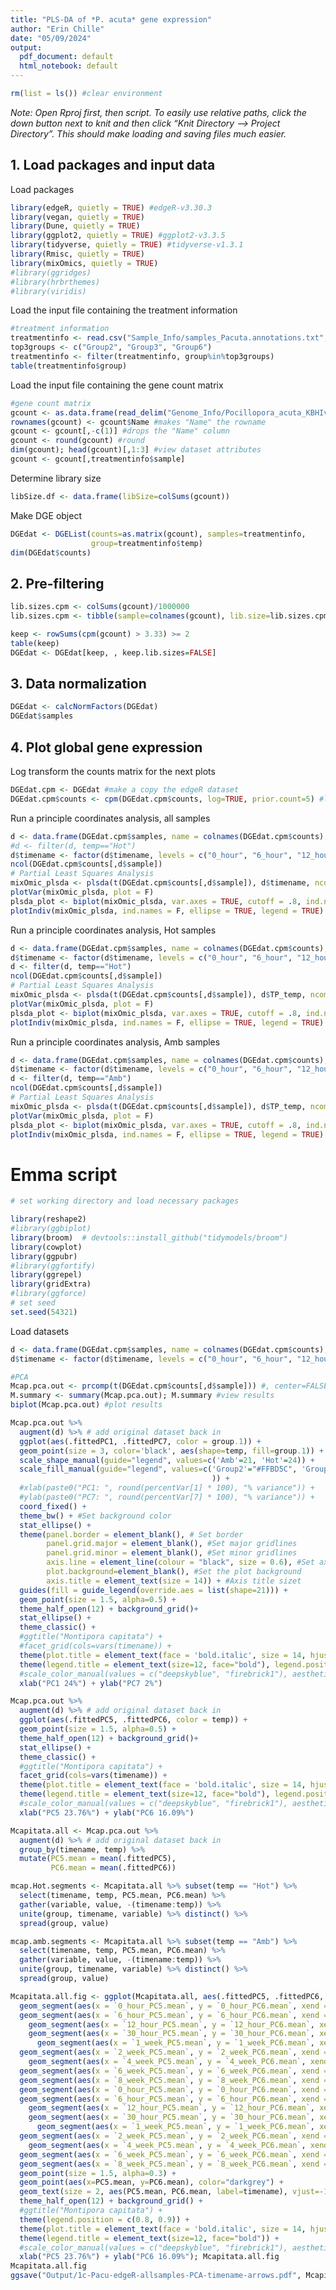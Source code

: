 ```yaml
---
title: "PLS-DA of *P. acuta* gene expression"
author: "Erin Chille"
date: "05/09/2024"
output:
  pdf_document: default
  html_notebook: default
---
```



```r
rm(list = ls()) #clear environment
```

*Note: Open Rproj first, then script. To easily use relative paths, click the down button next to knit and then click "Knit Directory --> Project Directory". This should make loading and saving files much easier.*

## 1. Load packages and input data

Load packages
```r
library(edgeR, quietly = TRUE) #edgeR-v3.30.3
library(vegan, quietly = TRUE)
library(Dune, quietly = TRUE)
library(ggplot2, quietly = TRUE) #ggplot2-v3.3.5
library(tidyverse, quietly = TRUE) #tidyverse-v1.3.1
library(Rmisc, quietly = TRUE)
library(mixOmics, quietly = TRUE)
#library(ggridges)
#library(hrbrthemes)
#library(viridis)

```

Load the input file containing the treatment information
```r
#treatment information
treatmentinfo <- read.csv("Sample_Info/samples_Pacuta.annotations.txt", header = TRUE, sep = "\t", fileEncoding="UTF-8-BOM") #read in file
top3groups <- c("Group2", "Group3", "Group6")
treatmentinfo <- filter(treatmentinfo, group%in%top3groups)
table(treatmentinfo$group)
```

Load the input file containing the gene count matrix
```r
#gene count matrix
gcount <- as.data.frame(read_delim("Genome_Info/Pocillopora_acuta_KBHIv2.gentrome.fa.gz.salmon.numreads.matrix", delim = "\t", col_names = TRUE, show_col_types = FALSE), fileEncoding="UTF-8-BOM") #read in file
rownames(gcount) <- gcount$Name #makes "Name" the rowname
gcount <- gcount[,-c(1)] #drops the "Name" column
gcount <- round(gcount) #round 
dim(gcount); head(gcount)[,1:3] #view dataset attributes
gcount <- gcount[,treatmentinfo$sample]
```

Determine library size
```r
libSize.df <- data.frame(libSize=colSums(gcount))
```

Make DGE object
```r
DGEdat <- DGEList(counts=as.matrix(gcount), samples=treatmentinfo,
                  group=treatmentinfo$temp)
dim(DGEdat$counts)
```

## 2. Pre-filtering
```r
lib.sizes.cpm <- colSums(gcount)/1000000
lib.sizes.cpm <- tibble(sample=colnames(gcount), lib.size=lib.sizes.cpm)

keep <- rowSums(cpm(gcount) > 3.33) >= 2
table(keep)
DGEdat <- DGEdat[keep, , keep.lib.sizes=FALSE]
```

##  3. Data normalization  
```r
DGEdat <- calcNormFactors(DGEdat)
DGEdat$samples
```

##  4. Plot global gene expression  

Log transform the counts matrix for the next plots
```r
DGEdat.cpm <- DGEdat #make a copy the edgeR dataset
DGEdat.cpm$counts <- cpm(DGEdat.cpm$counts, log=TRUE, prior.count=5) #log transform the copy for the next plots
```

Run a principle coordinates analysis, all samples
```r
d <- data.frame(DGEdat.cpm$samples, name = colnames(DGEdat.cpm$counts), TP_temp=paste(DGEdat.cpm$samples$timename, DGEdat.cpm$samples$temp, sep="_")) #make a dataframe containing all plotting info
#d <- filter(d, temp=="Hot")
d$timename <- factor(d$timename, levels = c("0_hour", "6_hour", "12_hour", "30_hour", "1_week", "2_week", "4_week", "6_week", "8_week", "12_week"))
ncol(DGEdat.cpm$counts[,d$sample])
# Partial Least Squares Analysis
mixOmic_plsda <- plsda(t(DGEdat.cpm$counts[,d$sample]), d$timename, ncomp = 85)
plotVar(mixOmic_plsda, plot = F)
plsda_plot <- biplot(mixOmic_plsda, var.axes = TRUE, cutoff = .8, ind.names = F); plsda_plot
plotIndiv(mixOmic_plsda, ind.names = F, ellipse = TRUE, legend = TRUE)
```

Run a principle coordinates analysis, Hot samples
```r
d <- data.frame(DGEdat.cpm$samples, name = colnames(DGEdat.cpm$counts), TP_temp=paste(DGEdat.cpm$samples$timename, DGEdat.cpm$samples$temp, sep="_")) #make a dataframe containing all plotting info
d$timename <- factor(d$timename, levels = c("0_hour", "6_hour", "12_hour", "30_hour", "1_week", "2_week", "4_week", "6_week", "8_week", "12_week"))
d <- filter(d, temp=="Hot")
ncol(DGEdat.cpm$counts[,d$sample])
# Partial Least Squares Analysis
mixOmic_plsda <- plsda(t(DGEdat.cpm$counts[,d$sample]), d$TP_temp, ncomp = 44)
plotVar(mixOmic_plsda, plot = F)
plsda_plot <- biplot(mixOmic_plsda, var.axes = TRUE, cutoff = .8, ind.names = F); plsda_plot
plotIndiv(mixOmic_plsda, ind.names = F, ellipse = TRUE, legend = TRUE)
```

Run a principle coordinates analysis, Amb samples
```r
d <- data.frame(DGEdat.cpm$samples, name = colnames(DGEdat.cpm$counts), TP_temp=paste(DGEdat.cpm$samples$timename, DGEdat.cpm$samples$temp, sep="_")) #make a dataframe containing all plotting info
d$timename <- factor(d$timename, levels = c("0_hour", "6_hour", "12_hour", "30_hour", "1_week", "2_week", "4_week", "6_week", "8_week", "12_week"))
d <- filter(d, temp=="Amb")
ncol(DGEdat.cpm$counts[,d$sample])
# Partial Least Squares Analysis
mixOmic_plsda <- plsda(t(DGEdat.cpm$counts[,d$sample]), d$TP_temp, ncomp = 41)
plotVar(mixOmic_plsda, plot = F)
plsda_plot <- biplot(mixOmic_plsda, var.axes = TRUE, cutoff = .8, ind.names = F); plsda_plot
plotIndiv(mixOmic_plsda, ind.names = F, ellipse = TRUE, legend = TRUE)
```

# Emma script
```r
# set working directory and load necessary packages

library(reshape2)
#library(ggbiplot)
library(broom)  # devtools::install_github("tidymodels/broom")
library(cowplot)
library(ggpubr)
#library(ggfortify)
library(ggrepel)
library(gridExtra)
#library(ggforce)
# set seed
set.seed(54321)
```

Load datasets
```r
d <- data.frame(DGEdat.cpm$samples, name = colnames(DGEdat.cpm$counts), TP_temp=paste(DGEdat.cpm$samples$timename, DGEdat.cpm$samples$temp, sep="_")) #make a dataframe 
d$timename <- factor(d$timename, levels = c("0_hour", "6_hour", "12_hour", "30_hour", "1_week", "2_week", "4_week", "6_week", "8_week", "12_week"))
```

```r
#PCA
Mcap.pca.out <- prcomp(t(DGEdat.cpm$counts[,d$sample])) #, center=FALSE, scale=FALSE) #run PCA
M.summary <- summary(Mcap.pca.out); M.summary #view results
biplot(Mcap.pca.out) #plot results
```

```r
Mcap.pca.out %>%
  augment(d) %>% # add original dataset back in
  ggplot(aes(.fittedPC1, .fittedPC7, color = group.1)) + 
  geom_point(size = 3, color='black', aes(shape=temp, fill=group.1)) +
  scale_shape_manual(guide="legend", values=c('Amb'=21, 'Hot'=24)) +
  scale_fill_manual(guide="legend", values=c('Group2'="#FFBD5C", 'Group3'="#B873FF"#, 'Group6'="#4EB900"
                                             )) +
  #xlab(paste0("PC1: ", round(percentVar[1] * 100), "% variance")) +
  #ylab(paste0("PC7: ", round(percentVar[7] * 100), "% variance")) +
  coord_fixed() +
  theme_bw() + #Set background color
  stat_ellipse() +
  theme(panel.border = element_blank(), # Set border
        panel.grid.major = element_blank(), #Set major gridlines
        panel.grid.minor = element_blank(), #Set minor gridlines
        axis.line = element_line(colour = "black", size = 0.6), #Set axes color
        plot.background=element_blank(), #Set the plot background
        axis.title = element_text(size = 14)) + #Axis title sizet
  guides(fill = guide_legend(override.aes = list(shape=21))) +
  geom_point(size = 1.5, alpha=0.5) +
  theme_half_open(12) + background_grid()+
  stat_ellipse() +
  theme_classic() +
  #ggtitle("Montipora capitata") + 
  #facet_grid(cols=vars(timename)) +
  theme(plot.title = element_text(face = 'bold.italic', size = 14, hjust = 0)) +
  theme(legend.title = element_text(size=12, face="bold"), legend.position = "none") +
  #scale_color_manual(values = c("deepskyblue", "firebrick1"), aesthetics = c("colour")) +
  xlab("PC1 24%") + ylab("PC7 2%")

Mcap.pca.out %>%
  augment(d) %>% # add original dataset back in
  ggplot(aes(.fittedPC5, .fittedPC6, color = temp)) + 
  geom_point(size = 1.5, alpha=0.5) +
  theme_half_open(12) + background_grid()+
  stat_ellipse() +
  theme_classic() +
  #ggtitle("Montipora capitata") + 
  facet_grid(cols=vars(timename)) +
  theme(plot.title = element_text(face = 'bold.italic', size = 14, hjust = 0)) +
  theme(legend.title = element_text(size=12, face="bold"), legend.position = "none") +
  #scale_color_manual(values = c("deepskyblue", "firebrick1"), aesthetics = c("colour")) +
  xlab("PC5 23.76%") + ylab("PC6 16.09%")
```

```r
Mcapitata.all <- Mcap.pca.out %>%
  augment(d) %>% # add original dataset back in
  group_by(timename, temp) %>%
  mutate(PC5.mean = mean(.fittedPC5),
         PC6.mean = mean(.fittedPC6))

mcap.Hot.segments <- Mcapitata.all %>% subset(temp == "Hot") %>%
  select(timename, temp, PC5.mean, PC6.mean) %>%
  gather(variable, value, -(timename:temp)) %>%
  unite(group, timename, variable) %>% distinct() %>%
  spread(group, value)

mcap.amb.segments <- Mcapitata.all %>% subset(temp == "Amb") %>%
  select(timename, temp, PC5.mean, PC6.mean) %>%
  gather(variable, value, -(timename:temp)) %>%
  unite(group, timename, variable) %>% distinct() %>%
  spread(group, value)
```

```r
Mcapitata.all.fig <- ggplot(Mcapitata.all, aes(.fittedPC5, .fittedPC6, color = group.1)) + 
  geom_segment(aes(x = `0_hour_PC5.mean`, y = `0_hour_PC6.mean`, xend = `6_hour_PC5.mean`, yend = `6_hour_PC6.mean`, colour = temp), data = mcap.Hot.segments, size=1, show.legend=FALSE) + # 0_hour to 6_hour Hot
  geom_segment(aes(x = `6_hour_PC5.mean`, y = `6_hour_PC6.mean`, xend = `12_hour_PC5.mean`, yend = `12_hour_PC6.mean`, colour = temp), data = mcap.Hot.segments, size=1, show.legend=FALSE) + # 6_hour to 12_hour Hot
    geom_segment(aes(x = `12_hour_PC5.mean`, y = `12_hour_PC6.mean`, xend = `30_hour_PC5.mean`, yend = `30_hour_PC6.mean`, colour = temp), data = mcap.Hot.segments, size=1, show.legend=FALSE) + # 12_hour to 30_hour Hot
    geom_segment(aes(x = `30_hour_PC5.mean`, y = `30_hour_PC6.mean`, xend = `1_week_PC5.mean`, yend = `1_week_PC6.mean`, colour = temp), data = mcap.Hot.segments, size=1, show.legend=FALSE) + # 30_hour to 1_week Hot
      geom_segment(aes(x = `1_week_PC5.mean`, y = `1_week_PC6.mean`, xend = `2_week_PC5.mean`, yend = `2_week_PC6.mean`, colour = temp), data = mcap.Hot.segments, size=1, show.legend=FALSE) + # 1_week to 2_week Hot
  geom_segment(aes(x = `2_week_PC5.mean`, y = `2_week_PC6.mean`, xend = `4_week_PC5.mean`, yend = `4_week_PC6.mean`, colour = temp), data = mcap.Hot.segments, size=1, show.legend=FALSE) + # 2_week to 4_week Hot
    geom_segment(aes(x = `4_week_PC5.mean`, y = `4_week_PC6.mean`, xend = `6_week_PC5.mean`, yend = `6_week_PC6.mean`, colour = temp), data = mcap.Hot.segments, size=1, show.legend=FALSE) + # 4_week to 8_week Hot
  geom_segment(aes(x = `6_week_PC5.mean`, y = `6_week_PC6.mean`, xend = `8_week_PC5.mean`, yend = `8_week_PC6.mean`, colour = temp), data = mcap.Hot.segments, size=1, show.legend=FALSE) + # 4_week to 8_week Hot
  geom_segment(aes(x = `8_week_PC5.mean`, y = `8_week_PC6.mean`, xend = `12_week_PC5.mean`, yend = `12_week_PC6.mean`, colour = temp), data = mcap.Hot.segments, size=1, show.legend=FALSE, arrow = arrow()) + # 8_week to 12_week Hot
  geom_segment(aes(x = `0_hour_PC5.mean`, y = `0_hour_PC6.mean`, xend = `6_hour_PC5.mean`, yend = `6_hour_PC6.mean`, colour = temp), data = mcap.amb.segments, size=1, show.legend=FALSE) + # 0_hour to 6_hour amb
  geom_segment(aes(x = `6_hour_PC5.mean`, y = `6_hour_PC6.mean`, xend = `12_hour_PC5.mean`, yend = `12_hour_PC6.mean`, colour = temp), data = mcap.amb.segments, size=1, show.legend=FALSE) + # 6_hour to 12_hour amb
    geom_segment(aes(x = `12_hour_PC5.mean`, y = `12_hour_PC6.mean`, xend = `30_hour_PC5.mean`, yend = `30_hour_PC6.mean`, colour = temp), data = mcap.amb.segments, size=1, show.legend=FALSE) + # 12_hour to 30_hour amb
    geom_segment(aes(x = `30_hour_PC5.mean`, y = `30_hour_PC6.mean`, xend = `1_week_PC5.mean`, yend = `1_week_PC6.mean`, colour = temp), data = mcap.amb.segments, size=1, show.legend=FALSE) + # 30_hour to 1_week amb
      geom_segment(aes(x = `1_week_PC5.mean`, y = `1_week_PC6.mean`, xend = `2_week_PC5.mean`, yend = `2_week_PC6.mean`, colour = temp), data = mcap.amb.segments, size=1, show.legend=FALSE) + # 1_week to 2_week amb
  geom_segment(aes(x = `2_week_PC5.mean`, y = `2_week_PC6.mean`, xend = `4_week_PC5.mean`, yend = `4_week_PC6.mean`, colour = temp), data = mcap.amb.segments, size=1, show.legend=FALSE) + # 2_week to 4_week AMB
    geom_segment(aes(x = `4_week_PC5.mean`, y = `4_week_PC6.mean`, xend = `6_week_PC5.mean`, yend = `6_week_PC6.mean`, colour = temp), data = mcap.amb.segments, size=1, show.legend=FALSE) + # 4_week to 8_week amb
  geom_segment(aes(x = `6_week_PC5.mean`, y = `6_week_PC6.mean`, xend = `8_week_PC5.mean`, yend = `8_week_PC6.mean`, colour = temp), data = mcap.amb.segments, size=1, show.legend=FALSE) + # 4_week to 8_week amb
  geom_segment(aes(x = `8_week_PC5.mean`, y = `8_week_PC6.mean`, xend = `12_week_PC5.mean`, yend = `12_week_PC6.mean`, colour = temp), data = mcap.amb.segments, size=1, show.legend=FALSE, arrow = arrow()) + # 8_week to 12_week AMB
  geom_point(size = 1.5, alpha=0.3) +
  geom_point(aes(x=PC5.mean, y=PC6.mean), color="darkgrey") +
  geom_text(size = 2, aes(PC5.mean, PC6.mean, label=timename), vjust=-1.5, color="black") +
  theme_half_open(12) + background_grid() +
  #ggtitle("Montipora capitata") + 
  theme(legend.position = c(0.8, 0.9)) +
  theme(plot.title = element_text(face = 'bold.italic', size = 14, hjust = 0)) +
  theme(legend.title = element_text(size=12, face="bold")) +
  #scale_color_manual(values = c("deepskyblue", "firebrick1"), aesthetics = c("colour")) +
  xlab("PC5 23.76%") + ylab("PC6 16.09%"); Mcapitata.all.fig
Mcapitata.all.fig 
ggsave("Output/1c-Pacu-edgeR-allsamples-PCA-timename-arrows.pdf", Mcapitata.all.fig, width = 6, height = 5, units = c("in"))
```